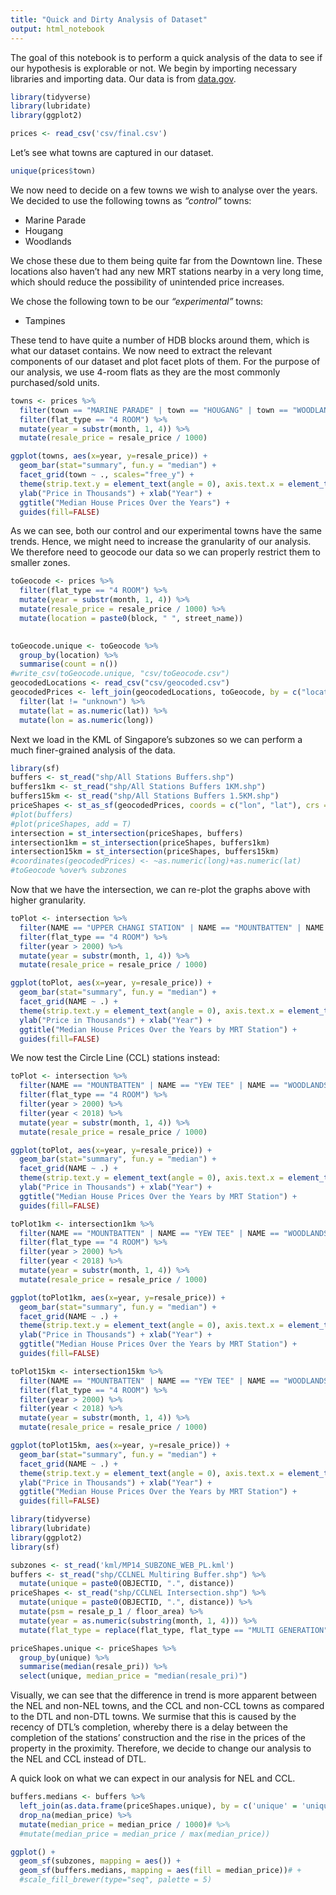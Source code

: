 ```yaml
---
title: "Quick and Dirty Analysis of Dataset"
output: html_notebook
---
```


The goal of this notebook is to perform a quick analysis of the data to see if our hypothesis is explorable or not. We begin by importing necessary libraries and importing data. Our data is from [data.gov](https://data.gov.sg/dataset/resale-flat-prices).

```r
library(tidyverse)
library(lubridate)
library(ggplot2)

prices <- read_csv('csv/final.csv')
```

Let's see what towns are captured in our dataset.
```r
unique(prices$town)
```

We now need to decide on a few towns we wish to analyse over the years. We decided to use the following towns as *"control"* towns:

* Marine Parade
* Hougang
* Woodlands

We chose these due to them being quite far from the Downtown line. These locations also haven't had any new MRT stations nearby in a very long time, which should reduce the possibility of unintended price increases.

We chose the following town to be our *"experimental"* towns:

* Tampines

These tend to have quite a number of HDB blocks around them, which is what our dataset contains. We now need to extract the relevant components of our dataset and plot facet plots of them. For the purpose of our analysis, we use 4-room flats as they are the most commonly purchased/sold units.

```r
towns <- prices %>%
  filter(town == "MARINE PARADE" | town == "HOUGANG" | town == "WOODLANDS" | town == "TAMPINES") %>%
  filter(flat_type == "4 ROOM") %>%
  mutate(year = substr(month, 1, 4)) %>%
  mutate(resale_price = resale_price / 1000)

ggplot(towns, aes(x=year, y=resale_price)) +
  geom_bar(stat="summary", fun.y = "median") +
  facet_grid(town ~ ., scales="free_y") +
  theme(strip.text.y = element_text(angle = 0), axis.text.x = element_text(angle = 60, hjust = 1)) +
  ylab("Price in Thousands") + xlab("Year") + 
  ggtitle("Median House Prices Over the Years") +
  guides(fill=FALSE)
```

As we can see, both our control and our experimental towns have the same trends. Hence, we might need to increase the granularity of our analysis. We therefore need to geocode our data so we can properly restrict them to smaller zones.

```r
toGeocode <- prices %>%
  filter(flat_type == "4 ROOM") %>%
  mutate(year = substr(month, 1, 4)) %>%
  mutate(resale_price = resale_price / 1000) %>%
  mutate(location = paste0(block, " ", street_name))
  

toGeocode.unique <- toGeocode %>%
  group_by(location) %>%
  summarise(count = n())
#write_csv(toGeocode.unique, "csv/toGeocode.csv")
geocodedLocations <- read_csv("csv/geocoded.csv")
geocodedPrices <- left_join(geocodedLocations, toGeocode, by = c("location" = "location")) %>%
  filter(lat != "unknown") %>%
  mutate(lat = as.numeric(lat)) %>%
  mutate(lon = as.numeric(long))
```

Next we load in the KML of Singapore's subzones so we can perform a much finer-grained analysis of the data.

```r
library(sf)
buffers <- st_read("shp/All Stations Buffers.shp")
buffers1km <- st_read("shp/All Stations Buffers 1KM.shp")
buffers15km <- st_read("shp/All Stations Buffers 1.5KM.shp")
priceShapes <- st_as_sf(geocodedPrices, coords = c("lon", "lat"), crs = 4326)
#plot(buffers)
#plot(priceShapes, add = T)
intersection = st_intersection(priceShapes, buffers)
intersection1km = st_intersection(priceShapes, buffers1km)
intersection15km = st_intersection(priceShapes, buffers15km)
#coordinates(geocodedPrices) <- ~as.numeric(long)+as.numeric(lat)
#toGeocode %over% subzones
```

Now that we have the intersection, we can re-plot the graphs above with higher granularity.
```r
toPlot <- intersection %>%
  filter(NAME == "UPPER CHANGI STATION" | NAME == "MOUNTBATTEN" | NAME == "YEW TEE" | NAME == "WOODLANDS MRT STATION" | NAME == "TOA PAYOH" | NAME == "BUKIT PANJANG" | NAME == "TAMPINES EAST STATION" | NAME == "LITTLE INDIA STATION") %>%
  filter(flat_type == "4 ROOM") %>%
  filter(year > 2000) %>%
  mutate(year = substr(month, 1, 4)) %>%
  mutate(resale_price = resale_price / 1000)

ggplot(toPlot, aes(x=year, y=resale_price)) +
  geom_bar(stat="summary", fun.y = "median") +
  facet_grid(NAME ~ .) +
  theme(strip.text.y = element_text(angle = 0), axis.text.x = element_text(angle = 60, hjust = 1)) +
  ylab("Price in Thousands") + xlab("Year") + 
  ggtitle("Median House Prices Over the Years by MRT Station") +
  guides(fill=FALSE)
```

We now test the Circle Line (CCL) stations instead:
```r
toPlot <- intersection %>%
  filter(NAME == "MOUNTBATTEN" | NAME == "YEW TEE" | NAME == "WOODLANDS MRT STATION" | NAME == "HOLLAND VILLAGE" | NAME == "TELOK BLANGAH" | NAME == "JURONG EAST" | NAME == "PAYA LEBAR MRT STATION" | NAME == "BUONA VISTA" | NAME == "MARYMOUNT" | NAME == "CHOA CHU KANG") %>%
  filter(flat_type == "4 ROOM") %>%
  filter(year > 2000) %>%
  filter(year < 2018) %>%
  mutate(year = substr(month, 1, 4)) %>%
  mutate(resale_price = resale_price / 1000)

ggplot(toPlot, aes(x=year, y=resale_price)) +
  geom_bar(stat="summary", fun.y = "median") +
  facet_grid(NAME ~ .) +
  theme(strip.text.y = element_text(angle = 0), axis.text.x = element_text(angle = 60, hjust = 1)) +
  ylab("Price in Thousands") + xlab("Year") + 
  ggtitle("Median House Prices Over the Years by MRT Station") +
  guides(fill=FALSE)
```

```r
toPlot1km <- intersection1km %>%
  filter(NAME == "MOUNTBATTEN" | NAME == "YEW TEE" | NAME == "WOODLANDS MRT STATION" | NAME == "HOLLAND VILLAGE" | NAME == "TELOK BLANGAH" | NAME == "JURONG EAST" | NAME == "PAYA LEBAR MRT STATION" | NAME == "BUONA VISTA" | NAME == "MARYMOUNT" | NAME == "CHOA CHU KANG") %>%
  filter(flat_type == "4 ROOM") %>%
  filter(year > 2000) %>%
  filter(year < 2018) %>%
  mutate(year = substr(month, 1, 4)) %>%
  mutate(resale_price = resale_price / 1000)

ggplot(toPlot1km, aes(x=year, y=resale_price)) +
  geom_bar(stat="summary", fun.y = "median") +
  facet_grid(NAME ~ .) +
  theme(strip.text.y = element_text(angle = 0), axis.text.x = element_text(angle = 60, hjust = 1)) +
  ylab("Price in Thousands") + xlab("Year") + 
  ggtitle("Median House Prices Over the Years by MRT Station") +
  guides(fill=FALSE)
```

```r
toPlot15km <- intersection15km %>%
  filter(NAME == "MOUNTBATTEN" | NAME == "YEW TEE" | NAME == "WOODLANDS MRT STATION" | NAME == "HOLLAND VILLAGE" | NAME == "TELOK BLANGAH" | NAME == "JURONG EAST" | NAME == "PAYA LEBAR MRT STATION" | NAME == "BUONA VISTA" | NAME == "MARYMOUNT" | NAME == "CHOA CHU KANG") %>%
  filter(flat_type == "4 ROOM") %>%
  filter(year > 2000) %>%
  filter(year < 2018) %>%
  mutate(year = substr(month, 1, 4)) %>%
  mutate(resale_price = resale_price / 1000)

ggplot(toPlot15km, aes(x=year, y=resale_price)) +
  geom_bar(stat="summary", fun.y = "median") +
  facet_grid(NAME ~ .) +
  theme(strip.text.y = element_text(angle = 0), axis.text.x = element_text(angle = 60, hjust = 1)) +
  ylab("Price in Thousands") + xlab("Year") + 
  ggtitle("Median House Prices Over the Years by MRT Station") +
  guides(fill=FALSE)
```

```r
library(tidyverse)
library(lubridate)
library(ggplot2)
library(sf)

subzones <- st_read('kml/MP14_SUBZONE_WEB_PL.kml')
buffers <- st_read("shp/CCLNEL Multiring Buffer.shp") %>%
  mutate(unique = paste0(OBJECTID, ".", distance))
priceShapes <- st_read("shp/CCLNEL Intersection.shp") %>%
  mutate(unique = paste0(OBJECTID, ".", distance)) %>%
  mutate(psm = resale_p_1 / floor_area) %>%
  mutate(year = as.numeric(substring(month, 1, 4))) %>%
  mutate(flat_type = replace(flat_type, flat_type == "MULTI GENERATION", "MULTI-GENERATION"))

priceShapes.unique <- priceShapes %>%
  group_by(unique) %>%
  summarise(median(resale_pri)) %>%
  select(unique, median_price = "median(resale_pri)")
```
  
Visually, we can see that the difference in trend is more apparent between the NEL and non-NEL towns, and the CCL and non-CCL towns as compared to the DTL and non-DTL towns. We surmise that this is caused by the recency of DTL's completion, whereby there is a delay between the completion of the stations' construction and the rise in the prices of the property in the proximity. Therefore, we decide to change our analysis to the NEL and CCL instead of DTL. 
  
A quick look on what we can expect in our analysis for NEL and CCL. 
  
```r
buffers.medians <- buffers %>%
  left_join(as.data.frame(priceShapes.unique), by = c('unique' = 'unique')) %>%
  drop_na(median_price) %>%
  mutate(median_price = median_price / 1000)# %>%
  #mutate(median_price = median_price / max(median_price))

ggplot() +
  geom_sf(subzones, mapping = aes()) +
  geom_sf(buffers.medians, mapping = aes(fill = median_price))# +
  #scale_fill_brewer(type="seq", palette = 5)
```

